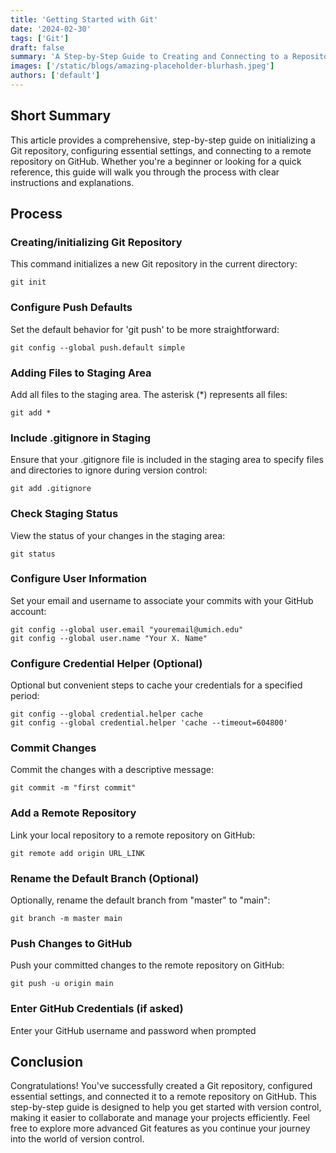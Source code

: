 ```yaml
---
title: 'Getting Started with Git'
date: '2024-02-30'
tags: ['Git']
draft: false
summary: 'A Step-by-Step Guide to Creating and Connecting to a Repository'
images: ['/static/blogs/amazing-placeholder-blurhash.jpeg']
authors: ['default']
---
```


## Short Summary

This article provides a comprehensive, step-by-step guide on initializing a Git repository, configuring essential settings, and connecting to a remote repository on GitHub. Whether you're a beginner or looking for a quick reference, this guide will walk you through the process with clear instructions and explanations.


## Process

### Creating/initializing Git Repository
This command initializes a new Git repository in the current directory:
```Git
git init
```

### Configure Push Defaults
Set the default behavior for 'git push' to be more straightforward:
```Git
git config --global push.default simple
```

### Adding Files to Staging Area
Add all files to the staging area. The asterisk (*) represents all files:
```Git
git add *
```

### Include .gitignore in Staging
Ensure that your .gitignore file is included in the staging area to specify files and directories to ignore during version control:
```Git
git add .gitignore
```

### Check Staging Status

View the status of your changes in the staging area:
```Git
git status
```

### Configure User Information
Set your email and username to associate your commits with your GitHub account:
```Git
git config --global user.email "youremail@umich.edu"
git config --global user.name "Your X. Name"
```

### Configure Credential Helper (Optional)
Optional but convenient steps to cache your credentials for a specified period:
```Git
git config --global credential.helper cache
git config --global credential.helper 'cache --timeout=604800'
```


### Commit Changes

Commit the changes with a descriptive message:
```Git
git commit -m "first commit"
```

### Add a Remote Repository
Link your local repository to a remote repository on GitHub:

```Git
git remote add origin URL_LINK
```

### Rename the Default Branch (Optional)

Optionally, rename the default branch from "master" to "main":
```Git
git branch -m master main
```

### Push Changes to GitHub

Push your committed changes to the remote repository on GitHub:
```Git
git push -u origin main
```


### Enter GitHub Credentials (if asked)
Enter your GitHub username and password when prompted


## Conclusion

Congratulations! You've successfully created a Git repository, configured essential settings, and connected it to a remote repository on GitHub. This step-by-step guide is designed to help you get started with version control, making it easier to collaborate and manage your projects efficiently. Feel free to explore more advanced Git features as you continue your journey into the world of version control.




